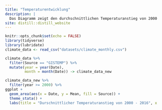 ```yaml
---
title: "Temperaturentwicklung"
description: |
  Das Diagramm zeigt den durchschnittlichen Temperaturanstieg von 2000 - 2016.
site: distill::distill_website
---
```


```r
knitr::opts_chunk$set(echo = FALSE)
library(tidyverse)
library(lubridate)
climate_data <- read_csv("datasets/climate_monthly.csv")
```


```r
climate_data %>% 
  filter(Source == "GISTEMP") %>% 
  mutate(year = year(Date),
         month = month(Date)) -> climate_data_new
```

```r
climate_data_new %>%
  filter(year >= 2000) %>%
ggplot +
  geom_area(aes(x = Date, y = Mean, fill = Source)) +
  theme_stata() +
  labs(title = "Durschnittlicher Temperaturanstieg von 2000 - 2016", x = "Jahr", y = "Anstieg in Grad Celsius")
```

